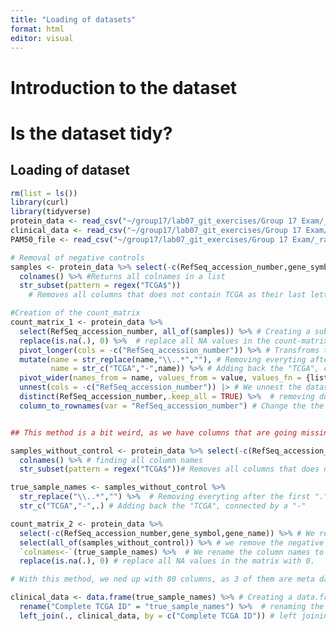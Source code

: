 ```yaml
---
title: "Loading of datasets"
format: html
editor: visual
---
```


# Introduction to the dataset

# Is the dataset tidy?

## Loading of dataset

```r
rm(list = ls())
library(curl)
library(tidyverse)
protein_data <- read_csv("~/group17/lab07_git_exercises/Group 17 Exam/_raw/77_cancer_proteomes_CPTAC_itraq.csv")
clinical_data <- read_csv("~/group17/lab07_git_exercises/Group 17 Exam/_raw/clinical_data_breast_cancer.csv")
PAM50_file <- read_csv("~/group17/lab07_git_exercises/Group 17 Exam/_raw/PAM50_proteins.csv")
```

```r

# Removal of negative controls
samples <- protein_data %>% select(-c(RefSeq_accession_number,gene_symbol,gene_name)) %>%  # Remove columns with the names: "RefSeq_accession_number,gene_symbol,gene_name"
  colnames() %>% #Returns all colnames in a list
  str_subset(pattern = regex("TCGA$"))
    # Removes all columns that does not contain TCGA as their last letters. THis is because the dataset have 3 controls, named: "263d3f-I.CPTAC" "blcdb9-I.CPTAC" "c4155b-C.CPTAC"

#Creation of the count_matrix
count_matrix_1 <- protein_data %>% 
  select(RefSeq_accession_number, all_of(samples)) %>% # Creating a subset with  RefSeq_accession_number and all samples, excluding the control samples
  replace(is.na(.), 0) %>%  # replace all NA values in the count-matrix with 0
  pivot_longer(cols = -c("RefSeq_accession_number")) %>% # Transfroms the dataset to a pivot longer with sample ID as names and values as expression counts
  mutate(name = str_replace(name,"\\..*",""), # Removing everyting after the first "." in the name column. "C8-A130.02TCGA" bliver til "C8-A130"
         name = str_c("TCGA","-",name)) %>% # Adding back the "TCGA", connected by a "-"
  pivot_wider(names_from = name, values_from = value, values_fn = {list}) %>% # Transforms the dataset back to a pivot wider with columns as sample ID and values as expression counts
  unnest(cols = -c("RefSeq_accession_number")) |> # We unnest the dataset
  distinct(RefSeq_accession_number,.keep_all = TRUE) %>%  # removing duplicates from the "RefSeq_accession_number" column
  column_to_rownames(var = "RefSeq_accession_number") # Change the the rownames to the values from the "RefSeq_accession_number" column.


## This method is a bit weird, as we have columns that are going missing, and i do not really know why. It happens during mutate with the use of str_detect. We're returned with 77 columns, but we need 80, as 3 of them are negative controls and 3 of them are meta data (See column names of protein_data)
```

```r
samples_without_control <- protein_data %>% select(-c(RefSeq_accession_number,gene_symbol,gene_name)) %>%  # Removing columns names: "RefSeq_accession_number,gene_symbol,gene_name"
  colnames() %>% # finding all column names
  str_subset(pattern = regex("TCGA$"))# Removes all columns that does not contain TCGA as their last letters. THis is because the dataset have 3 controls, named: "263d3f-I.CPTAC" "blcdb9-I.CPTAC" "c4155b-C.CPTAC"

true_sample_names <- samples_without_control %>% 
  str_replace("\\..*","") %>%  # Removing everyting after the first "." in the name column. "C8-A130.02TCGA" bliver til "C8-A130"
  str_c("TCGA","-",.) # Adding back the "TCGA", connected by a "-"

count_matrix_2 <- protein_data %>% 
  select(-c(RefSeq_accession_number,gene_symbol,gene_name)) %>% # We remove all meta data from the "protein_data" dataset
  select(all_of(samples_without_control)) %>% # we remove the negative controls 
  `colnames<-`(true_sample_names) %>%  # We rename the column names to fit the clinical_data dataset
  replace(is.na(.), 0) # replace all NA values in the matrix with 0. 

# With this method, we ned up with 80 columns, as 3 of them are meta data and 3 of them are controls. 
```

```r
clinical_data <- data.frame(true_sample_names) %>% # Creating a data.frame from the true sample names
  rename("Complete TCGA ID" = "true_sample_names") %>%  # renaming the column from true_sample_names to "Complete TCGA ID"
  left_join(., clinical_data, by = c("Complete TCGA ID")) # left joining by the "Complete TCGA ID". If the value from "Complete TCGA ID" exist in clinical_data dataset, it will be retained. 
```
